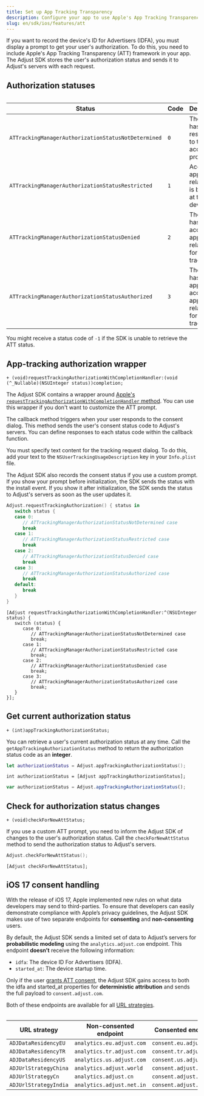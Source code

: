 ```yaml
---
title: Set up App Tracking Transparency
description: Configure your app to use Apple's App Tracking Transparency framework
slug: en/sdk/ios/features/att
---
```


If you want to record the device's ID for Advertisers (IDFA), you must display a prompt to get your user's authorization. To do this, you need to include Apple's App Tracking Transparency (ATT) framework in your app. The Adjust SDK stores the user's authorization status and sends it to Adjust's servers with each request.

## Authorization statuses

<Table>

| Status                                              | Code | Description                                                          |
| --------------------------------------------------- | ---- | -------------------------------------------------------------------- |
| `ATTrackingManagerAuthorizationStatusNotDetermined` | `0`  | The user hasn't responded to the access prompt yet                   |
| `ATTrackingManagerAuthorizationStatusRestricted`    | `1`  | Access to app-related data is blocked at the device level            |
| `ATTrackingManagerAuthorizationStatusDenied`        | `2`  | The user has denied access to app-related data for device tracking   |
| `ATTrackingManagerAuthorizationStatusAuthorized`    | `3`  | The user has approved access to app-related data for device tracking |

</Table>

<Callout type="note">

You might receive a status code of `-1` if the SDK is unable to retrieve the ATT status.

</Callout>

## App-tracking authorization wrapper

```objc title="Method signature"
+ (void)requestTrackingAuthorizationWithCompletionHandler:(void (^_Nullable)(NSUInteger status))completion;
```

The Adjust SDK contains a wrapper around [Apple's `requestTrackingAuthorizationWithCompletionHandler` method](https://developer.apple.com/documentation/apptrackingtransparency/attrackingmanager/3547037-requesttrackingauthorizationwith). You can use this wrapper if you don't want to customize the ATT prompt.

The callback method triggers when your user responds to the consent dialog. This method sends the user's consent status code to Adjust's servers. You can define responses to each status code within the callback function.

You must specify text content for the tracking request dialog. To do this, add your text to the `NSUserTrackingUsageDescription` key in your `Info.plist` file.

<Callout type="tip">

The Adjust SDK also records the consent status if you use a custom prompt. If you show your prompt before initialization, the SDK sends the status with the install event. If you show it after initialization, the SDK sends the status to Adjust's servers as soon as the user updates it.

</Callout>

<Tabs>
<Tab title="Swift" sync="swift">

```swift
Adjust.requestTrackingAuthorization() { status in
   switch status {
   case 0:
      // ATTrackingManagerAuthorizationStatusNotDetermined case
      break
   case 1:
      // ATTrackingManagerAuthorizationStatusRestricted case
      break
   case 2:
      // ATTrackingManagerAuthorizationStatusDenied case
      break
   case 3:
      // ATTrackingManagerAuthorizationStatusAuthorized case
      break
   default:
      break
   }
}
```

</Tab>
<Tab title="Objective-C" sync="objc">

```objc
[Adjust requestTrackingAuthorizationWithCompletionHandler:^(NSUInteger status) {
   switch (status) {
      case 0:
         // ATTrackingManagerAuthorizationStatusNotDetermined case
         break;
      case 1:
         // ATTrackingManagerAuthorizationStatusRestricted case
         break;
      case 2:
         // ATTrackingManagerAuthorizationStatusDenied case
         break;
      case 3:
         // ATTrackingManagerAuthorizationStatusAuthorized case
         break;
   }
}];
```

</Tab>
</Tabs>

## Get current authorization status

```objc title="Method signature"
+ (int)appTrackingAuthorizationStatus;
```

You can retrieve a user's current authorization status at any time. Call the `getAppTrackingAuthorizationStatus` method to return the authorization status code as an **integer**.

<Tabs>
<Tab title="Swift" sync="swift">

```swift
let authorizationStatus = Adjust.appTrackingAuthorizationStatus();
```

</Tab>
<Tab title="Objective-C" sync="objc">

```objc
int authorizationStatus = [Adjust appTrackingAuthorizationStatus];
```

</Tab>

<Tab title="Javascript" sync="js">

```js
var authorizationStatus = Adjust.appTrackingAuthorizationStatus();
```

</Tab>
</Tabs>

## Check for authorization status changes

```objc title="Method signature"
+ (void)checkForNewAttStatus;
```

If you use a custom ATT prompt, you need to inform the Adjust SDK of changes to the user's authorization status. Call the `checkForNewAttStatus` method to send the authorization status to Adjust's servers.

<Tabs>
<Tab title="Swift" sync="swift">

```swift
Adjust.checkForNewAttStatus();
```

</Tab>
<Tab title="Objective-C" sync="objc">

```objc
[Adjust checkForNewAttStatus];
```

</Tab>
</Tabs>

## iOS 17 consent handling

<MinorVersion added="v4.38.0">

With the release of iOS 17, Apple implemented new rules on what data developers may send to third-parties. To ensure that developers can easily demonstrate compliance with Apple’s privacy guidelines, the Adjust SDK makes use of two separate endpoints for **consenting** and **non-consenting** users.

</MinorVersion>

By default, the Adjust SDK sends a limited set of data to Adjust’s servers for **probabilistic modeling** using the `analytics.adjust.com` endpoint. This endpoint **doesn’t** receive the following information:

-  `idfa`: The device ID For Advertisers (IDFA).
-  `started_at`: The device startup time.

Only if the user [grants ATT consent](#app-tracking-authorization-wrapper), the Adjust SDK gains access to both the idfa and started_at properties for **deterministic attribution** and sends the full payload to `consent.adjust.com`.

Both of these endpoints are available for all [URL strategies](/en/sdk/ios/features/privacy#data-residency).

<Table>

| URL strategy          | Non-consented endpoint    | Consented endpoint      |
| --------------------- | ------------------------- | ----------------------- |
| `ADJDataResidencyEU`  | `analytics.eu.adjust.com` | `consent.eu.adjust.com` |
| `ADJDataResidencyTR`  | `analytics.tr.adjust.com` | `consent.tr.adjust.com` |
| `ADJDataResidencyUS`  | `analytics.us.adjust.com` | `consent.us.adjust.com` |
| `ADJUrlStrategyChina` | `analytics.adjust.world`  | `consent.adjust.world`  |
| `ADJUrlStrategyCn`    | `analytics.adjust.cn`     | `consent.adjust.cn`     |
| `ADJUrlStrategyIndia` | `analytics.adjust.net.in` | `consent.adjust.net.in` |

</Table>
